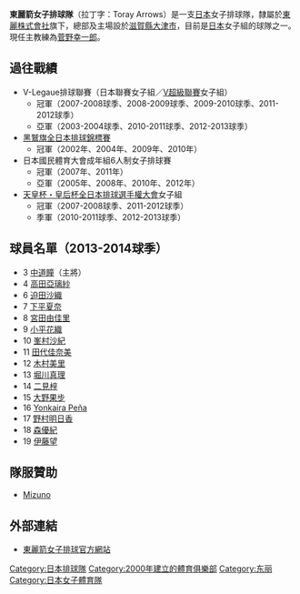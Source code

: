 {{Infobox volleyball club
| clubname    = 東麗箭
| short name  = 
| nickname    = 
| image       = [[File:東麗箭女子排球隊logo.gif|100px]]
| fullname    = 
| founded     = 
| dissolved   = 
| ground      = [[日本|日本]][[大津市|大津市]]
| capacity    = 
| chairman    = 
| mgrtitle    = Manager<br>Head Coach
| manager     = {{flagicon|Japan}} Masaki Morioka<br>{{flagicon|Japan}} Yasuhiro Fukuda
| captain     = 
| league      = {{link-ja|V超級聯賽|プレミアリーグ(バレーボール)}}
| season      = 2014-15
| position    = 第6名
| website     = http://www.toray-arrows.jp/women/index.html
| pattern_b1  = 
| pattern_ra1 = 
| pattern_s1  = 
| leftarm1    = 3333ff
| body1       = 3333ff
| rightarm1   = 3333ff
| shorts1     = 3333ff
| pattern_la2 = 
| pattern_b2  = 
| pattern_ra2 = 
| pattern_s2  = 
| leftarm2    =ffffff
| body2       =ffffff
| rightarm2   =ffffff
| shorts2     =3333ff
| current     =
}}
'''東麗箭女子排球隊'''（拉丁字：Toray Arrows）是一支[[日本|日本]]女子排球隊，隸屬於[[東麗株式會社|東麗株式會社]]旗下，總部及主場設於[[滋賀縣|滋賀縣]][[大津市|大津市]]，目前是[[日本|日本]]{{link-ja|V超級聯賽|プレミアリーグ(バレーボール)}}女子組的球隊之一。現任主教練為[[菅野幸一郎|菅野幸一郎]]。

== 過往戰績 ==
*V-Legaue排球聯賽（日本聯賽女子組／[[V超級聯賽|V超級聯賽]]女子組）
**冠軍（2007-2008球季、2008-2009球季、2009-2010球季、2011-2012球季）
**亞軍（2003-2004球季、2010-2011球季、2012-2013球季）
*[[黑鷲旗全日本排球錦標賽|黑鷲旗全日本排球錦標賽]]
**冠軍（2002年、2004年、2009年、2010年）
*日本國民體育大會成年組6人制女子排球賽
**冠軍（2007年、2011年）
**亞軍（2005年、2008年、2010年、2012年）
*[[天皇杯·皇后杯全日本排球選手權大會|天皇杯・皇后杯全日本排球選手權大會]]女子組
**冠軍（2007-2008球季、2011-2012球季）
**季軍（2010-2011球季、2012-2013球季）

== 球員名單（2013-2014球季）==
*3 [[中道瞳|中道瞳]]（主將）
*4 [[高田亞璃紗|高田亞璃紗]]
*6 [[迫田沙織|迫田沙織]] 
*7 [[下平夏奈|下平夏奈]]
*8 [[宮田由佳里|宮田由佳里]]
*9 [[小平花織|小平花織]]
*10 [[峯村沙紀|峯村沙紀]] 
*11 [[田代佳奈美|田代佳奈美]] 
*12 [[木村美里|木村美里]]　 
*13 [[堀川真理|堀川真理]] 
*14 [[二見梓|二見梓]]　 
*15 [[大野果步|大野果步]] 
*16 [[Yonkaira_Peña|Yonkaira Peña]]
*17 [[野村明日香|野村明日香]] 
*18 [[森優紀|森優紀]]
*19 [[伊藤望|伊藤望]]

== 隊服贊助 ==
*[[Mizuno|Mizuno]]

== 外部連結 ==
*[https://web.archive.org/web/20080730123112/http://www.toray.co.jp/arrows/women/index.html 東麗箭女子排球官方網站]

{{東麗箭 (女子排球)}}

{{DEFAULTSORT:Toray Arrows (Women's Volleyball Team)}}
[[Category:日本排球隊|Category:日本排球隊]]
[[Category:2000年建立的體育俱樂部|Category:2000年建立的體育俱樂部]]
[[Category:东丽|Category:东丽]]
[[Category:日本女子體育隊|Category:日本女子體育隊]]